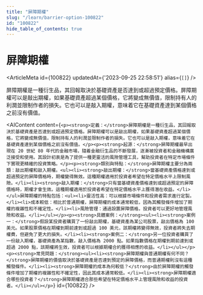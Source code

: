 ```yaml
---
title: "屏障期權"
slug: "/learn/barrier-option-100822"
id: "100822"
hide_table_of_contents: true
---
```



# 屏障期權

<ArticleMeta id={100822} updatedAt={'2023-09-25 22:58:51'} alias={`[]`} />
<div className='border-solid border-b border-t-0 my-4 border-[var(--ifm-color-gray-300)]' />

屏障期權是一種衍生品，其回報取決於基礎資產是否達到或超過預定價格。屏障期權可以是敲出期權，如果基礎資產超過某個價格，它將變成無價值，限制持有人的利潤並限制作者的損失。它也可以是敲入期權，意味着它在基礎資產達到某個價格之前沒有價值。

<AIContent content={`<p><strong>定義：</strong>屏障期權是一種衍生品，其回報取決於基礎資產是否達到或超過預定價格。屏障期權可以是敲出期權，如果基礎資產超過某個價格，它將變成無價值，限制持有人的利潤並限制作者的損失。它也可以是敲入期權，意味着它在基礎資產達到某個價格之前沒有價值。</p><p><strong>起源：</strong>屏障期權最早出現在 20 世紀 80 年代的金融市場，隨着金融衍生品的不斷發展，逐漸被投資者和金融機構廣泛接受和使用。其設計初衷是為了提供一種更靈活的風險管理工具，幫助投資者在特定市場條件下實現更精確的投資策略。</p><p><strong>類別與特點：</strong>屏障期權主要分為兩類：敲出期權和敲入期權。<ul><li><strong>敲出期權：</strong>當基礎資產價格達到或超過預定的屏障價格時，期權變得無效。這種期權適用於投資者希望在特定價格水平上限制風險。</li><li><strong>敲入期權：</strong>只有當基礎資產價格達到或超過預定的屏障價格時，期權才會生效。這種期權適用於投資者希望在特定價格水平上獲得潛在收益。</li></ul>屏障期權的特點包括：<ul><li>靈活性高：可以根據市場條件和投資者需求進行定製。</li><li>成本較低：相比於普通期權，屏障期權的成本通常較低，因為其觸發條件增加了期權的複雜性和不確定性。</li><li>風險管理：通過設置屏障價格，投資者可以更好地管理風險和收益。</li></ul></p><p><strong>具體案例：</strong><ul><li><strong>案例一：</strong>假設某投資者購買了一份敲出期權，基礎資產為某公司股票，敲出價格為 100 美元。如果股票價格在期權到期前達到或超過 100 美元，該期權將變得無效，投資者將失去期權費，但避免了更大的損失。</li><li><strong>案例二：</strong>另一位投資者購買了一份敲入期權，基礎資產為某指數，敲入價格為 2000 點。如果指數價格在期權到期前達到或超過 2000 點，該期權將生效，投資者可以根據期權合約獲得相應的收益。</li></ul></p><p><strong>常見問題：</strong><ul><li><strong>屏障期權與普通期權有何不同？</strong>屏障期權的價值取決於基礎資產是否達到預定的屏障價格，而普通期權則沒有這種觸發條件。</li><li><strong>屏障期權的成本為何較低？</strong>由於屏障期權的觸發條件增加了期權的複雜性和不確定性，因此其成本通常較低。</li><li><strong>屏障期權適合哪些投資者？</strong>屏障期權適合那些希望在特定價格水平上管理風險和收益的投資者。</li></ul></p>`} id={100822} />
